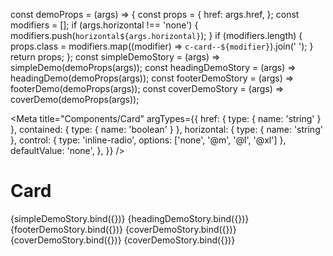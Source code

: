 const demoProps = (args) => {
  const props = {
    href: args.href,
  };
  const modifiers = [];
  if (args.horizontal !== 'none') {
    modifiers.push(`horizontal${args.horizontal}`);
  }
  if (modifiers.length) {
    props.class = modifiers.map((modifier) => `c-card--${modifier}`).join(' ');
  }
  return props;
};
const simpleDemoStory = (args) => simpleDemo(demoProps(args));
const headingDemoStory = (args) => headingDemo(demoProps(args));
const footerDemoStory = (args) => footerDemo(demoProps(args));
const coverDemoStory = (args) => coverDemo(demoProps(args));

<Meta
  title="Components/Card"
  argTypes={{
    href: { type: { name: 'string' } },
    contained: { type: { name: 'boolean' } },
    horizontal: {
      type: { name: 'string' },
      control: { type: 'inline-radio', options: ['none', '@m', '@l', '@xl'] },
      defaultValue: 'none',
    },
  }}
/>

# Card

<Canvas>
  <Story name="Simple">{simpleDemoStory.bind({})}</Story>
</Canvas>

<Canvas>
  <Story name="Heading">{headingDemoStory.bind({})}</Story>
</Canvas>

<Canvas>
  <Story name="Footer">{footerDemoStory.bind({})}</Story>
</Canvas>

<Canvas>
  <Story name="Cover">{coverDemoStory.bind({})}</Story>
</Canvas>

<Canvas>
  <Story name="Link" args={{ href: '#' }}>
    {coverDemoStory.bind({})}
  </Story>
</Canvas>

<Canvas>
  <Story name="Horizontal" args={{ href: '#', horizontal: '@l' }}>
    {coverDemoStory.bind({})}
  </Story>
</Canvas>
